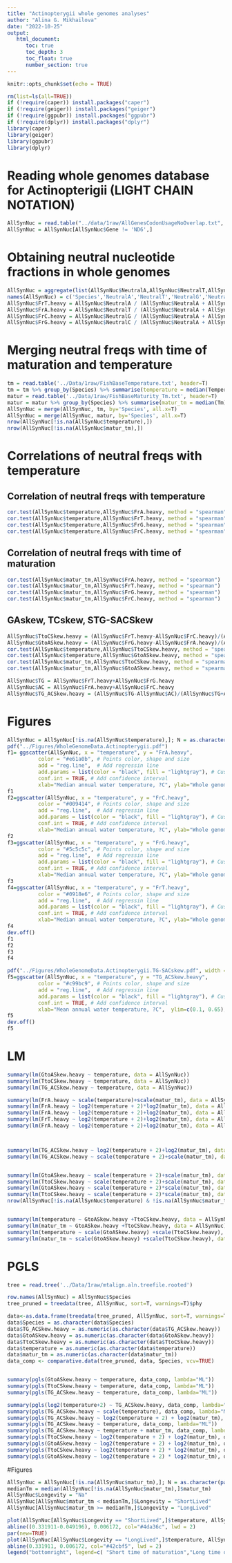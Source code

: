 ```yaml
---
title: "Actinopterygii whole genomes analyses"
author: "Alina G. Mikhailova"
date: "2022-10-25"
output:    
   html_document:
      toc: true
      toc_depth: 3
      toc_float: true
      number_section: true
---
```


```r
knitr::opts_chunk$set(echo = TRUE)
```

```r
rm(list=ls(all=TRUE))
if (!require(caper)) install.packages("caper")
if (!require(geiger)) install.packages("geiger")
if (!require(ggpubr)) install.packages("ggpubr")
if (!require(dplyr)) install.packages("dplyr")
library(caper)
library(geiger)
library(ggpubr)
library(dplyr)
```

# Reading whole genomes database for Actinopterigii (LIGHT CHAIN NOTATION)

```r
AllSynNuc = read.table("../data/1raw/AllGenesCodonUsageNoOverlap.txt", header = TRUE, sep = '\t')
AllSynNuc = AllSynNuc[AllSynNuc$Gene != 'ND6',]
```

# Obtaining neutral nucleotide fractions in whole genomes
```r
AllSynNuc = aggregate(list(AllSynNuc$NeutralA,AllSynNuc$NeutralT,AllSynNuc$NeutralG,AllSynNuc$NeutralC), by = list(AllSynNuc$Species), FUN = sum)
names(AllSynNuc) = c('Species','NeutralA','NeutralT','NeutralG','NeutralC')
AllSynNuc$FrT.heavy = AllSynNuc$NeutralA / (AllSynNuc$NeutralA + AllSynNuc$NeutralT + AllSynNuc$NeutralG + AllSynNuc$NeutralC)
AllSynNuc$FrA.heavy = AllSynNuc$NeutralT / (AllSynNuc$NeutralA + AllSynNuc$NeutralT + AllSynNuc$NeutralG + AllSynNuc$NeutralC) 
AllSynNuc$FrC.heavy = AllSynNuc$NeutralG / (AllSynNuc$NeutralA + AllSynNuc$NeutralT + AllSynNuc$NeutralG + AllSynNuc$NeutralC) 
AllSynNuc$FrG.heavy = AllSynNuc$NeutralC / (AllSynNuc$NeutralA + AllSynNuc$NeutralT + AllSynNuc$NeutralG + AllSynNuc$NeutralC) 
```

# Merging neutral freqs with time of maturation and temperature
```r
tm = read.table('../Data/1raw/FishBaseTemperature.txt', header=T)
tm = tm %>% group_by(Species) %>% summarise(temperature = median(Temperature))
matur = read.table('../Data/1raw/FishBaseMaturity_Tm.txt', header=T)
matur = matur %>% group_by(Species) %>% summarise(matur_tm = median(Tm))
AllSynNuc = merge(AllSynNuc, tm, by='Species', all.x=T)
AllSynNuc = merge(AllSynNuc, matur, by='Species', all.x=T)
nrow(AllSynNuc[!is.na(AllSynNuc$temperature),])
nrow(AllSynNuc[!is.na(AllSynNuc$matur_tm),])
```

# Correlations of neutral freqs with temperature
## Correlation of neutral freqs with temperature
```r
cor.test(AllSynNuc$temperature,AllSynNuc$FrA.heavy, method = "spearman")
cor.test(AllSynNuc$temperature,AllSynNuc$FrT.heavy, method = "spearman")
cor.test(AllSynNuc$temperature,AllSynNuc$FrG.heavy, method = "spearman")
cor.test(AllSynNuc$temperature,AllSynNuc$FrC.heavy, method = "spearman")  
```

## Correlation of neutral freqs with time of maturation
```r
cor.test(AllSynNuc$matur_tm,AllSynNuc$FrA.heavy, method = "spearman")
cor.test(AllSynNuc$matur_tm,AllSynNuc$FrT.heavy, method = "spearman")
cor.test(AllSynNuc$matur_tm,AllSynNuc$FrG.heavy, method = "spearman")
cor.test(AllSynNuc$matur_tm,AllSynNuc$FrC.heavy, method = "spearman")  
```

## GAskew, TCskew, STG-SACSkew
```r
AllSynNuc$TtoCSkew.heavy = (AllSynNuc$FrT.heavy-AllSynNuc$FrC.heavy)/(AllSynNuc$FrT.heavy+AllSynNuc$FrC.heavy)
AllSynNuc$GtoASkew.heavy = (AllSynNuc$FrG.heavy-AllSynNuc$FrA.heavy)/(AllSynNuc$FrG.heavy+AllSynNuc$FrA.heavy)
cor.test(AllSynNuc$temperature,AllSynNuc$TtoCSkew.heavy, method = "spearman")
cor.test(AllSynNuc$temperature,AllSynNuc$GtoASkew.heavy, method = "spearman")
cor.test(AllSynNuc$matur_tm,AllSynNuc$TtoCSkew.heavy, method = "spearman")
cor.test(AllSynNuc$matur_tm,AllSynNuc$GtoASkew.heavy, method = "spearman")

AllSynNuc$TG = AllSynNuc$FrT.heavy+AllSynNuc$FrG.heavy
AllSynNuc$AC = AllSynNuc$FrA.heavy+AllSynNuc$FrC.heavy
AllSynNuc$TG_ACSkew.heavy = (AllSynNuc$TG-AllSynNuc$AC)/(AllSynNuc$TG+AllSynNuc$AC)

```

# Figures
```r
AllSynNuc = AllSynNuc[!is.na(AllSynNuc$temperature),]; N = as.character(paste("N", nrow(AllSynNuc), sep="")) #delete NA
pdf("../Figures/WholeGenomeData.Actinopterygii.pdf")
f1= ggscatter(AllSynNuc, x = "temperature", y = "FrA.heavy",
          color = "#e61a0b", # Points color, shape and size
          add = "reg.line",  # Add regressin line
          add.params = list(color = "black", fill = "lightgray"), # Customize reg. line
          conf.int = TRUE, # Add confidence interval
          xlab="Median annual water temperature, ?C", ylab="Whole genome neutral fraction of AH")+stat_cor(method = "spearman", aes(label = paste(..r.label.., ..p.label.., ..N.., sep = "~`,`~")))
f1
f2=ggscatter(AllSynNuc, x = "temperature", y = "FrC.heavy",
          color = "#009414", # Points color, shape and size
          add = "reg.line",  # Add regressin line
          add.params = list(color = "black", fill = "lightgray"), # Customize reg. line
          conf.int = TRUE, # Add confidence interval
          xlab="Median annual water temperature, ?C", ylab="Whole genome neutral fraction of CH")+stat_cor(method = "spearman", aes(label = paste(..r.label.., ..p.label.., ..N.., sep = "~`,`~")))
f2
f3=ggscatter(AllSynNuc, x = "temperature", y = "FrG.heavy",
          color = "#5c5c5c", # Points color, shape and size
          add = "reg.line",  # Add regressin line
          add.params = list(color = "black", fill = "lightgray"), # Customize reg. line
          conf.int = TRUE, # Add confidence interval
          xlab="Median annual water temperature, ?C", ylab="Whole genome neutral fraction of GH")+stat_cor(method = "spearman", aes(label = paste(..r.label.., ..p.label.., ..N.., sep = "~`,`~")))
f3
f4=ggscatter(AllSynNuc, x = "temperature", y = "FrT.heavy",
          color = "#0918e6", # Points color, shape and size
          add = "reg.line",  # Add regressin line
          add.params = list(color = "black", fill = "lightgray"), # Customize reg. line
          conf.int = TRUE, # Add confidence interval
          xlab="Median annual water temperature, ?C", ylab="Whole genome neutral fraction of TH")+stat_cor(method = "spearman", aes(label = paste(..r.label.., ..p.label.., ..N.., sep = "~`,`~")))
f4
dev.off()
f1
f2
f3
f4
```

```r
pdf("../Figures/WholeGenomeData.Actinopterygii.TG-SACskew.pdf", width = 7, height = 8.5)
f5=ggscatter(AllSynNuc, x = "temperature", y = "TG_ACSkew.heavy",
          color = "#c99bc9", # Points color, shape and size
          add = "reg.line",  # Add regressin line
          add.params = list(color = "black", fill = "lightgray"), # Customize reg. line
          conf.int = TRUE, # Add confidence interval
          xlab="Mean annual water temperature, ?C",  ylim=c(0.1, 0.65), xlim=c(0,30))+stat_cor(method = "spearman", label.x = 2.5, label.y = 0.64, aes(label = paste(..r.label.., ..p.label.., ..N.., sep = "~`,`~")))
f5
dev.off()
f5
```

# LM
```r
summary(lm(GtoASkew.heavy ~ temperature, data = AllSynNuc))
summary(lm(TtoCSkew.heavy ~ temperature, data = AllSynNuc))
summary(lm(TG_ACSkew.heavy ~ temperature, data = AllSynNuc))

summary(lm(FrA.heavy ~ scale(temperature)+scale(matur_tm), data = AllSynNuc))
summary(lm(FrA.heavy ~ log2(temperature + 2)*log2(matur_tm), data = AllSynNuc))  
summary(lm(FrA.heavy ~ log2(temperature + 2)+log2(matur_tm), data = AllSynNuc))
summary(lm(FrT.heavy ~ log2(temperature + 2)+log2(matur_tm), data = AllSynNuc)) # strong
summary(lm(FrA.heavy ~ log2(temperature + 2)+log2(matur_tm), data = AllSynNuc)) # strong



summary(lm(TG_ACSkew.heavy ~ log2(temperature + 2)+log2(matur_tm), data = AllSynNuc))
summary(lm(TG_ACSkew.heavy ~ scale(temperature + 2)+scale(matur_tm), data = AllSynNuc))# ###PICS


summary(lm(GtoASkew.heavy ~ scale(temperature + 2)+scale(matur_tm), data = AllSynNuc))
summary(lm(TtoCSkew.heavy ~ scale(temperature + 2)+scale(matur_tm), data = AllSynNuc))
summary(lm(GtoASkew.heavy ~ scale(temperature + 2)*scale(matur_tm), data = AllSynNuc))
summary(lm(TtoCSkew.heavy ~ scale(temperature + 2)*scale(matur_tm), data = AllSynNuc))
nrow(AllSynNuc[!is.na(AllSynNuc$temperature) & !is.na(AllSynNuc$matur_tm),])


summary(lm(temperature ~ GtoASkew.heavy +TtoCSkew.heavy, data = AllSynNuc))
summary(lm(matur_tm ~ GtoASkew.heavy +TtoCSkew.heavy, data = AllSynNuc))
summary(lm(temperature ~ scale(GtoASkew.heavy) +scale(TtoCSkew.heavy), data = AllSynNuc))
summary(lm(matur_tm ~ scale(GtoASkew.heavy) +scale(TtoCSkew.heavy), data = AllSynNuc))

``` 

# PGLS
```r
tree = read.tree('../Data/1raw/mtalign.aln.treefile.rooted')

row.names(AllSynNuc) = AllSynNuc$Species
tree_pruned = treedata(tree, AllSynNuc, sort=T, warnings=T)$phy

data<-as.data.frame(treedata(tree_pruned, AllSynNuc, sort=T, warnings=T)$data)
data$Species = as.character(data$Species)
data$TG_ACSkew.heavy = as.numeric(as.character(data$TG_ACSkew.heavy))
data$GtoASkew.heavy = as.numeric(as.character(data$GtoASkew.heavy))
data$TtoCSkew.heavy = as.numeric(as.character(data$TtoCSkew.heavy))
data$temperature = as.numeric(as.character(data$temperature))
data$matur_tm = as.numeric(as.character(data$matur_tm))
data_comp <- comparative.data(tree_pruned, data, Species, vcv=TRUE)


summary(pgls(GtoASkew.heavy ~ temperature, data_comp, lambda="ML"))
summary(pgls(TtoCSkew.heavy ~ temperature, data_comp, lambda="ML"))
summary(pgls(TG_ACSkew.heavy ~ temperature, data_comp, lambda="ML"))

summary(pgls(log2(temperature+2) ~ TG_ACSkew.heavy, data_comp, lambda="ML"))
summary(pgls(TG_ACSkew.heavy ~ scale(temperature), data_comp, lambda="ML"))
summary(pgls(TG_ACSkew.heavy ~ log2(temperature + 2) + log2(matur_tm), data_comp, lambda="ML"))
summary(pgls(TG_ACSkew.heavy ~ temperature, data_comp, lambda="ML"))
summary(pgls(TG_ACSkew.heavy ~ temperature + matur_tm, data_comp, lambda="ML"))
summary(pgls(TtoCSkew.heavy ~ log2(temperature + 2) + log2(matur_tm), data_comp, lambda="ML"))
summary(pgls(GtoASkew.heavy ~ log2(temperature + 2) + log2(matur_tm), data_comp, lambda="ML"))
summary(pgls(TtoCSkew.heavy ~ log2(temperature + 2) * log2(matur_tm), data_comp, lambda="ML"))
summary(pgls(GtoASkew.heavy ~ log2(temperature + 2) * log2(matur_tm), data_comp, lambda="ML"))
```

#Figures
```r
AllSynNuc = AllSynNuc[!is.na(AllSynNuc$matur_tm),]; N = as.character(paste("N", nrow(AllSynNuc), sep=""))
medianTm = median(AllSynNuc[!is.na(AllSynNuc$matur_tm),]$matur_tm)
AllSynNuc$Longevity = "Na"
AllSynNuc[AllSynNuc$matur_tm < medianTm,]$Longevity = "ShortLived"
AllSynNuc[AllSynNuc$matur_tm >= medianTm,]$Longevity = "LongLived"

plot(AllSynNuc[AllSynNuc$Longevity == "ShortLived",]$temperature, AllSynNuc[AllSynNuc$Longevity == "ShortLived",]$TG_ACSkew.heavy, col="#4da36c", xlab="Mean annual water temperature, C?", ylab="STG-SAC skew", ylim=c(0.1, 0.65), xlim=c(0,30), pch = 16)
abline((0.331911-0.049196), 0.006172, col="#4da36c", lwd = 2)
par(new=TRUE)
plot(AllSynNuc[AllSynNuc$Longevity == "LongLived",]$temperature, AllSynNuc[AllSynNuc$Longevity == "LongLived",]$TG_ACSkew.heavy, col="#42cbf5", xlab="", ylab="", ylim=c(0.1, 0.65), xlim=c(0,30), pch = 16)
abline(0.331911, 0.006172, col="#42cbf5", lwd = 2)
legend("bottomright", legend=c( "Short time of maturation","Long time of maturation"), col=c("#4da36c","#42cbf5"), pch = 16)
```